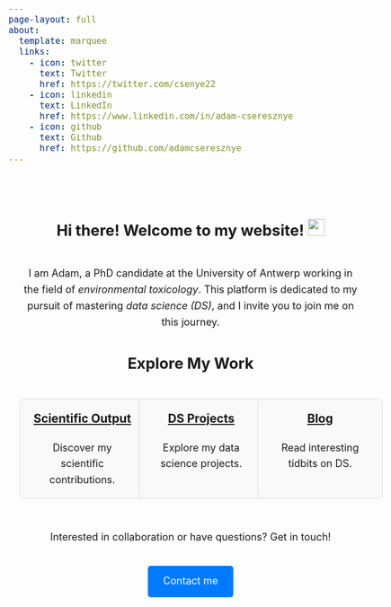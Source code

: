 ```yaml
---
page-layout: full
about:
  template: marquee
  links:
    - icon: twitter
      text: Twitter
      href: https://twitter.com/csenye22
    - icon: linkedin
      text: LinkedIn
      href: https://www.linkedin.com/in/adam-cseresznye
    - icon: github
      text: Github
      href: https://github.com/adamcseresznye
---
```


<style>
body {
  font-size: 18px; 
  line-height: 1.6;
}

.content-block {
  padding: 40px 20px;
  margin-left: auto;
  margin-right: auto;
  max-width: 800px;
  text-align: center;
}

.section:first-child {
  background: linear-gradient(to right, #007bff, #0056b3); 
  color: #fff;
  padding: 4em 0;
  border-radius: 10px;
  text-align: center;
}

.section {
  margin-bottom: 6em;
  padding: 3em 0;
  border-bottom: 1px solid #ddd;
}

.section:last-child {
  border-bottom: none;
}

h1, h2 {
  margin-bottom: 1.5em;
}

.grid {
  display: grid;
  grid-template-columns: repeat(3, 1fr);
  gap: 1.5em;
}

.grid-item {
  background: #f9f9f9;
  border: 1px solid #ddd;
  border-radius: 8px;
  padding: 1em;
  text-align: center;
  margin-bottom: 2em;
  transition: transform 0.3s ease, box-shadow 0.3s ease;
  height: auto;
  width: 100%; 
}

.grid-item:hover {
  transform: translateY(-10px);
  box-shadow: 0 8px 15px rgba(0, 0, 0, 0.1);
}

.grid-item h3 {
  margin-top: 0;
  margin-bottom: 1em;
}

.grid-item p {
  margin: 0;
}

.btn-primary {
  display: inline-block;
  margin-top: 1em;
  padding: 0.75em 1.5em;
  background-color: #007bff;
  color: #fff;
  text-decoration: none;
  border-radius: 5px;
  transition: background-color 0.3s ease;
}

.btn-primary:hover {
  background-color: #0056b3; /* Subtle darkening on hover */
}
  
@media (max-width: 768px) {
  .grid {
    grid-template-columns: 1fr; 
    gap: 1em;
  }
  .grid-item {
    margin-bottom: 2em;
  }
  .section {
    padding: 2em 0;
  }
}
</style>

::: {.content-block}

::: {.section}
<h1>Hi there! Welcome to my website! <img src="https://media.giphy.com/media/hvRJCLFzcasrR4ia7z/giphy.gif" alt="Waving hand animation" width="30px"/></h1> 

<p>I am Adam, a PhD candidate at the University of Antwerp working in the field of <em>environmental toxicology</em>. This platform is dedicated to my pursuit of mastering <em>data science (DS)</em>, and I invite you to join me on this journey.</p>
:::

::: {.section}
## Explore My Work

::: {.grid}

::: {.grid-item}
### [Scientific Output](https://adamcseresznye.github.io/blog/scientific_output.html)
Discover my scientific contributions.
:::

::: {.grid-item}
### [DS Projects](https://adamcseresznye.github.io/blog/projects.html)
Explore my data science projects.
:::

::: {.grid-item}
### [Blog](https://adamcseresznye.github.io/blog/articles.html)
Read interesting tidbits on DS.
:::

:::
:::

::: {.section}
<p class="collab-text">Interested in collaboration or have questions? Get in touch!</p>

<a href="mailto:csenye.chem@gmail.com" class="btn-primary">Contact me</a>
:::

:::
